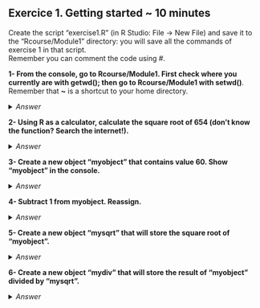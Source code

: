 ## Exercice 1. Getting started ~ 10 minutes

Create the script "exercise1.R" (in R Studio: File -> New File) and save it to the "Rcourse/Module1" directory: you will save all the commands of exercise 1 in that  script.
<br>Remember you can comment the code using #.

**1- From the console, go to Rcourse/Module1.
First check where you currently are with getwd(); 
then go to Rcourse/Module1 with setwd()**.
Remember that **~** is a shortcut to your home directory.

<details>
<summary>
*Answer*
</summary>

```r
getwd()
setwd("Rcourse/Module1")
setwd("~/Rcourse/Module1")
```

</details>


**2- Using R as a calculator, calculate the square root of 654 (don't know the function? Search the internet!).**

<details>
<summary>
*Answer*
</summary>

```r
sqrt(654)
```

</details>

**3- Create a new object "myobject" that contains value 60.
Show "myobject" in the console.**

<details>
<summary>
*Answer*
</summary>

```r
myobject <- 60
myobject
```

</details>

**4- Subtract 1 from myobject. Reassign.**

<details>
<summary>
*Answer*
</summary>

```r
myobject <- myobject - 1
```

</details>

**5- Create a new object "mysqrt" that will store the square root of "myobject".**

<details>
<summary>
*Answer*
</summary>

```r
mysqrt <- sqrt(myobject)
```

</details>

**6- Create a new object "mydiv" that will store the result of "myobject" divided by "mysqrt".**

<details>
<summary>
*Answer*
</summary>

```r
mydiv <- myobject / mysqrt
```

</details>

